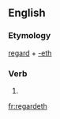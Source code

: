 ==English==

===Etymology===
[[regard]] + [[-eth]]

===Verb===
{{head|en|verb form}}

# {{en-archaic third-person singular of|regard}}

[[fr:regardeth]]